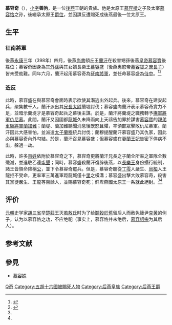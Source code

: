 '''慕容奇'''（{{bd|？||398年|8月22日|catIdx=M}}），[[乳名|小字]]'''善驹'''，是一位[[後燕|後燕]]王朝的貴族。他是太原王[[慕容楷|慕容楷]]之子及太宰[[慕容恪|慕容恪]]之孙，後繼承太原王[[爵位|爵位]]，並因謀反遭賜死成後燕最後一位太原王。

== 生平 ==

=== 征南將軍 ===
後燕[[永康_(后燕)|永康]]三年（398年）四月，後燕[[尚书_(官职)|尚書]]頓丘王[[兰汗|蘭汗]]在殺害甥孫後燕[[皇帝|皇帝]][[慕容宝|慕容寶]]後篡位；慕容奇因身為其[[外孫|外孫]]與其女婿長樂王[[慕容盛|慕容盛]]（後燕惠愍帝[[慕容宝|慕容寶]]之[[庶出子女|庶長子]]）皆未受劫難。同年六月，蘭汗起用慕容奇為[[征南將軍|征南將軍]]，並任命慕容盛為[[侍中|侍中]]。<ref name=":0">{{Cite web|url=https://zh.wikisource.org/wiki/%E6%99%89%E6%9B%B8/%E5%8D%B7124|title=晉書/卷124 - 维基文库，自由的图书馆|accessdate=2017-03-10|work=zh.wikisource.org|language=zh|archive-date=2017-03-12|archive-url=https://web.archive.org/web/20170312044346/https://zh.wikisource.org/wiki/%E6%99%89%E6%9B%B8/%E5%8D%B7124|dead-url=no}}</ref><ref name=":1">{{Cite web|url=https://zh.wikisource.org/wiki/%E8%B3%87%E6%B2%BB%E9%80%9A%E9%91%91/%E5%8D%B7110|title=資治通鑑/卷110 - 维基文库，自由的图书馆|accessdate=2017-03-10|work=zh.wikisource.org|language=zh|archive-date=2017-07-10|archive-url=https://web.archive.org/web/20170710010654/https://zh.wikisource.org/wiki/%E8%B3%87%E6%B2%BB%E9%80%9A%E9%91%91/%E5%8D%B7110|dead-url=no}}</ref>

=== 造反 ===
此時，慕容盛在與慕容奇會面時表示欲使其潛逃出外起兵。後來，慕容奇在建安起兵，聚集數千人，蘭汗派出其[[兄|兄長]][[太尉|太尉]]蘭堤討伐；慕容盛向蘭汗表示慕容奇實力不足，並暗示蘭堤才是慕容奇起兵之幕後主謀。於是，蘭汗將蘭堤之職務轉予[[撫軍大將軍|撫軍將軍]][[仇尼慕|仇尼慕]]。此間，蘭汗又因國都[[朝阳市|龍城]]久未降雨向上天禱告加罪於謀害[[慕容宝|慕容寶]]的[[弟弟|親弟]][[车骑将军|車騎將軍]][[蘭加難|蘭加難]]；蘭堤、蘭加難聽聞消息後既怒且懼，率領部眾擊敗仇尼慕軍。蘭汗因此大感害怕，並派遣[[太子|太子]][[蘭穆|蘭穆]]統兵討伐；蘭穆提醒蘭汗慕容盛乃其仇家，因此必與慕容奇內外勾結。於是，蘭汗召見慕容盛；但慕容盛在妻[[兰王妃|蘭王妃]]告密下佯病不出，躲過一劫。

此時，許多[[百姓|百姓]]依附於慕容奇之下，慕容奇更將蘭汗兄長之子蘭全所率之軍隊全數殲滅，並進駐乙連[[屯垦|屯墾]]；同時，慕容盛殺蘭汗復辟後燕，以[[長樂_(後燕)|長樂王]]身份攝行統制，諸王皆領命降稱[[公爵|公]]，並下令慕容奇罷兵。但是，慕容奇聽從[[丁零|丁零]]人嚴生、[[乌桓|烏桓]]人王龍拒不受命，更率軍三萬進軍距龍城僅十[[里|里]]之橫溝；慕容盛出擊大敗慕容奇，殺害其黨徒嚴生、王龍等百餘人，並賜慕容奇死；鮮卑燕國太原王一系就此絕封。<ref name=":0" /><ref name=":1" />

== 评价 ==
[[元朝|元朝]]史学家[[胡三省|胡三省]]举[[楚莊王|楚莊王]]灭[[若敖氏|若敖氏]]时为了给[[鬬穀於菟|鬬穀於菟]]留后人而赦免箴尹[[克黄|克黄]]的例子，认为以慕容恪之功，不应绝祀（事实上，慕容恪并未绝后，[[慕容绍宗|慕容绍宗]]为其后人）。

== 参考文献 ==
{{Reflist|colwidth=|}}

== 參見 ==
* [[慕容姓|慕容姓]]
{{DEFAULTSORT:M慕容奇}}
[[Category:慕容姓|Q奇]]
[[Category:五胡十六國被賜死人物|Category:五胡十六國被賜死人物]]
[[Category:后燕皇族|Category:后燕皇族]]
[[Category:后燕王爵|Category:后燕王爵]]